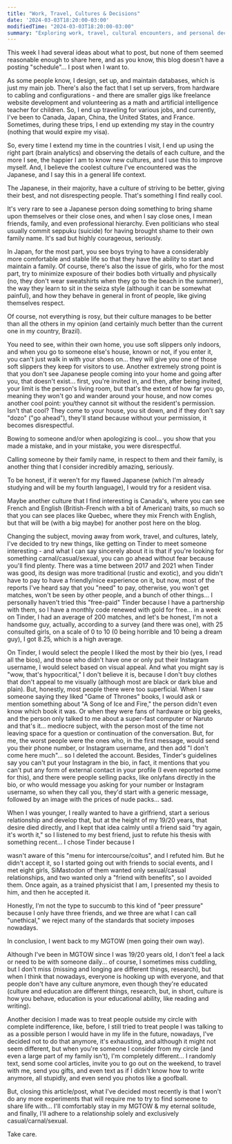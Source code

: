```yaml
---
title: "Work, Travel, Cultures & Decisions"
date: '2024-03-03T18:20:00-03:00'
modifiedTime: "2024-03-03T18:20:00-03:00"
summary: "Exploring work, travel, cultural encounters, and personal decisions."
---
```


This week I had several ideas about what to post, but none of them seemed reasonable enough to share here, and as you know, this blog doesn't have a posting "schedule"... I post when I want to.

As some people know, I design, set up, and maintain databases, which is just my main job. There's also the fact that I set up servers, from hardware to cabling and configurations - and there are smaller gigs like freelance website development and volunteering as a math and artificial intelligence teacher for children. So, I end up traveling for various jobs, and currently, I've been to Canada, Japan, China, the United States, and France. Sometimes, during these trips, I end up extending my stay in the country (nothing that would expire my visa).

So, every time I extend my time in the countries I visit, I end up using the right part (brain analytics) and observing the details of each culture, and the more I see, the happier I am to know new cultures, and I use this to improve myself. And, I believe the coolest culture I've encountered was the Japanese, and I say this in a general life context.

The Japanese, in their majority, have a culture of striving to be better, giving their best, and not disrespecting people. That's something I find really cool.

It's very rare to see a Japanese person doing something to bring shame upon themselves or their close ones, and when I say close ones, I mean friends, family, and even professional hierarchy. Even politicians who steal usually commit seppuku (suicide) for having brought shame to their own family name. It's sad but highly courageous, seriously.

In Japan, for the most part, you see boys trying to have a considerably more comfortable and stable life so that they have the ability to start and maintain a family. Of course, there's also the issue of girls, who for the most part, try to minimize exposure of their bodies both virtually and physically (no, they don't wear sweatshirts when they go to the beach in the summer), the way they learn to sit in the seiza style (although it can be somewhat painful), and how they behave in general in front of people, like giving themselves respect.

Of course, not everything is rosy, but their culture manages to be better than all the others in my opinion (and certainly much better than the current one in my country, Brazil).

You need to see, within their own home, you use soft slippers only indoors, and when you go to someone else's house, known or not, if you enter it, you can't just walk in with your shoes on... they will give you one of those soft slippers they keep for visitors to use. Another extremely strong point is that you don't see Japanese people coming into your home and going after you, that doesn't exist... first, you're invited in, and then, after being invited, your limit is the person's living room, but that's the extent of how far you go, meaning they won't go and wander around your house, and now comes another cool point: you/they cannot sit without the resident's permission. Isn't that cool? They come to your house, you sit down, and if they don't say "dozo" ("go ahead"), they'll stand because without your permission, it becomes disrespectful.

Bowing to someone and/or when apologizing is cool... you show that you made a mistake, and in your mistake, you were disrespectful.

Calling someone by their family name, in respect to them and their family, is another thing that I consider incredibly amazing, seriously.

To be honest, if it weren't for my flawed Japanese (which I'm already studying and will be my fourth language), I would try for a resident visa.

Maybe another culture that I find interesting is Canada's, where you can see French and English (British-French with a bit of American) traits, so much so that you can see places like Quebec, where they mix French with English, but that will be (with a big maybe) for another post here on the blog.

Changing the subject, moving away from work, travel, and cultures, lately, I've decided to try new things, like getting on Tinder to meet someone interesting - and what I can say sincerely about it is that if you're looking for something carnal/casual/sexual, you can go ahead without fear because you'll find plenty. There was a time between 2017 and 2021 when Tinder was good, its design was more traditional (rustic and exotic), and you didn't have to pay to have a friendly/nice experience on it, but now, most of the reports I've heard say that you "need" to pay, otherwise, you won't get matches, won't be seen by other people, and a bunch of other things... I personally haven't tried this "free-paid" Tinder because I have a partnership with them, so I have a monthly code renewed with gold for free... in a week on Tinder, I had an average of 200 matches, and let's be honest, I'm not a handsome guy, actually, according to a survey (and there was one), with 25 consulted girls, on a scale of 0 to 10 (0 being horrible and 10 being a dream guy), I got 8.25, which is a high average.

On Tinder, I would select the people I liked the most by their bio (yes, I read all the bios), and those who didn't have one or only put their Instagram username, I would select based on visual appeal. And what you might say is "wow, that's hypocritical," I don't believe it is, because I don't buy clothes that don't appeal to me visually (although most are black or dark blue and plain). But, honestly, most people there were too superficial. When I saw someone saying they liked "Game of Thrones" books, I would ask or mention something about "A Song of Ice and Fire," the person didn't even know which book it was. Or when they were fans of hardware or big geeks, and the person only talked to me about a super-fast computer or Naruto and that's it... mediocre subject, with the person most of the time not leaving space for a question or continuation of the conversation. But, for me, the worst people were the ones who, in the first message, would send you their phone number, or Instagram username, and then add "I don't come here much"... so I deleted the account. Besides, Tinder's guidelines say you can't put your Instagram in the bio, in fact, it mentions that you can't put any form of external contact in your profile (I even reported some for this), and there were people selling packs, like onlyfans directly in the bio, or who would message you asking for your number or Instagram username, so when they call you, they'd start with a generic message, followed by an image with the prices of nude packs... sad.

When I was younger, I really wanted to have a girlfriend, start a serious relationship and develop that, but at the height of my 19/20 years, that desire died directly, and I kept that idea calmly until a friend said "try again, it's worth it," so I listened to my best friend, just to refute his thesis with something recent... I chose Tinder because I

 wasn't aware of this "menu for intercourse/coitus", and I refuted him. But he didn't accept it, so I started going out with friends to social events, and I met eight girls, SiMastodon of them wanted only sexual/casual relationships, and two wanted only a "friend with benefits", so I avoided them. Once again, as a trained physicist that I am, I presented my thesis to him, and then he accepted it.

Honestly, I'm not the type to succumb to this kind of "peer pressure" because I only have three friends, and we three are what I can call "unethical," we reject many of the standards that society imposes nowadays.

In conclusion, I went back to my MGTOW (men going their own way).

Although I've been in MGTOW since I was 19/20 years old, I don't feel a lack or need to be with someone daily... of course, I sometimes miss cuddling, but I don't miss (missing and longing are different things, research), but when I think that nowadays, everyone is hooking up with everyone, and that people don't have any culture anymore, even though they're educated (culture and education are different things, research, but, in short, culture is how you behave, education is your educational ability, like reading and writing).

Another decision I made was to treat people outside my circle with complete indifference, like, before, I still tried to treat people I was talking to as a possible person I would have in my life in the future, nowadays, I've decided not to do that anymore, it's exhausting, and although it might not seem different, but when you're someone I consider from my circle (and even a large part of my family isn't), I'm completely different... I randomly text, send some cool articles, invite you to go out on the weekend, to travel with me, send you gifts, and even text as if I didn't know how to write anymore, all stupidly, and even send you photos like a goofball.

But, closing this article/post, what I've decided most recently is that I won't do any more experiments that will require me to try to find someone to share life with... I'll comfortably stay in my MGTOW & my eternal solitude, and finally, I'll adhere to a relationship solely and exclusively casual/carnal/sexual.

Take care.